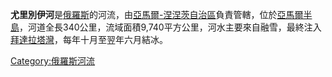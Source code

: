 '''尤里別伊河'''是[[俄羅斯|俄羅斯]]的河流，由[[亞馬爾-涅涅茨自治區|亞馬爾-涅涅茨自治區]]負責管轄，位於[[亞馬爾半島|亞馬爾半島]]，河道全長340公里，流域面積9,740平方公里，河水主要來自融雪，最終注入[[拜達拉塔灣|拜達拉塔灣]]，每年十月至翌年六月結冰。

{{Russia-geo-stub}}
[[Category:俄羅斯河流|Category:俄羅斯河流]]